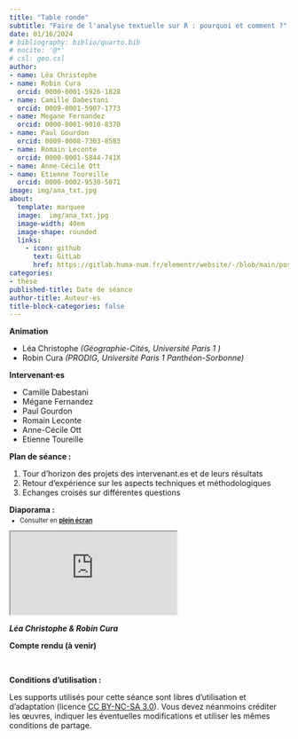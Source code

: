 ```yaml
---
title: "Table ronde"
subtitle: "Faire de l'analyse textuelle sur R : pourquoi et comment ?"
date: 01/16/2024
# bibliography: biblio/quarto.bib
# nocite: '@*'
# csl: geo.csl
author: 
- name: Léa Christophe
- name: Robin Cura
  orcid: 0000-0001-5926-1828
- name: Camille Dabestani
  orcid: 0009-0001-5907-1773
- name: Megane Fernandez
  orcid: 0000-0001-9010-8370
- name: Paul Gourdon
  orcid: 0009-0008-7303-8583
- name: Romain Leconte
  orcid: 0000-0001-5844-741X
- name: Anne-Cécile Ott
- name: Etienne Toureille
  orcid: 0000-0002-9530-5071  
image: img/ana_txt.jpg
about:
  template: marquee
  image:  img/ana_txt.jpg
  image-width: 40em
  image-shape: rounded
  links:
    - icon: github
      text: GitLab
      href: https://gitlab.huma-num.fr/elementr/website/-/blob/main/posts/seance10_table_ronde_analyse_textuelle.qmd
categories: 
- thèse
published-title: Date de séance
author-title: Auteur·es
title-block-categories: false
---
```


**Animation**

-   Léa Christophe *(Géographie-Cités, Université Paris 1 )*
-   Robin Cura *(PRODIG, Université Paris 1 Panthéon-Sorbonne)*

**Intervenant·es**

-   Camille Dabestani
-   Mégane Fernandez
-   Paul Gourdon
-   Romain Leconte
-   Anne-Cécile Ott
-   Etienne Toureille

**Plan de séance :**

1.  Tour d'horizon des projets des intervenant.es et de leurs résultats\
2.  Retour d'expérience sur les aspects techniques et méthodologiques\
3.  Echanges croisés sur différentes questions

**Diaporama :**

::: {.nonicremental style="font-size:80%;margin-top:-10px;margin-bottom:10px;"}
-   Consulter en [**plein écran**](support/Table_ronde_16_01.pdf)
:::

::: diapo
<object class="slide" data="support/Table_ronde_16_01.pdf" type="application/pdf">

<iframe src="https://docs.google.com/viewer?url=your_url_to_pdf&amp;embedded=true">

</iframe>

</object>
:::

::: auteurs
<i class="bi bi-people-fill"> **Léa Christophe & Robin Cura**</i>
:::

**Compte rendu (à venir)**

\

**Conditions d'utilisation :**

Les supports utilisés pour cette séance sont libres d'utilisation et d'adaptation (licence [CC BY-NC-SA 3.0](https://creativecommons.org/licenses/by-nc-sa/3.0/fr/)). Vous devez néanmoins créditer les œuvres, indiquer les éventuelles modifications et utiliser les mêmes conditions de partage.

\
